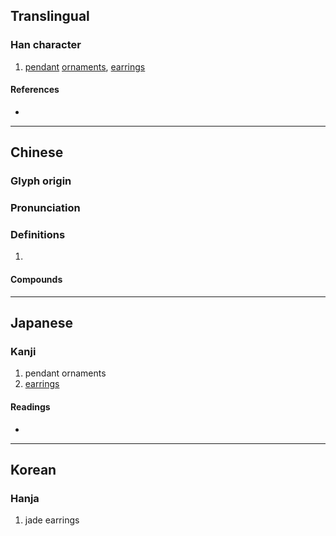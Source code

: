 {{also|珰}}
{{character info/new}}
==Translingual==

===Han character===
{{Han char|rn=96|rad=玉|as=13|sn=17|four=19166|canj=MGFBW|ids=⿰[[玉|⺩]][[當]]}}

# [[pendant]] [[ornament]]s, [[earring]]s

====References====
* {{Han ref|kx=0743.060|dkj=21276|dj=1152.060|hdz=21140.010|uh=74AB|ud=29867|bh=ED68|bd=60776}}

----

==Chinese==
{{zh-forms|s=珰}}

===Glyph origin===
{{Han etym}}

===Pronunciation===
{{zh-pron
|c=dong1
|mc=y
|oc=y
|cat=
}}

===Definitions===
{{zh-hanzi}}

# {{rfdef|zh}}

====Compounds====
{{zh-der|明璫|玉璫|珥璫|琅璫|璧璫|璫璫|耳璫|貂璫|金璫}}

----

==Japanese==

===Kanji===
{{ja-kanji|grade=|rs=玉13}}

# pendant ornaments
# [[earrings]]

====Readings====
* {{ja-readings|on=[[とう]] (tō)|kun=[[みみかざり]] (mimikazari)|nanori=}}

----

==Korean==

===Hanja===
{{ko-hanja|hangeul=당|eumhun=|rv=dang|mr=tang|y=tang}}

# jade earrings